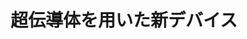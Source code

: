 ﻿---
title: "超伝導体を用いた新デバイス"
category: "理学院"
vol: 39
interviewee: "井口 家成 "
url: ""
tags: []
pdf: "39-1.pdf"
career: ""
preface: "超伝導物質の特性を利用して、電磁波の発振装置や、人間の脳のような仕組みを持つコンピューターのためのデバイスをつくる研究に取り組む。"
---
